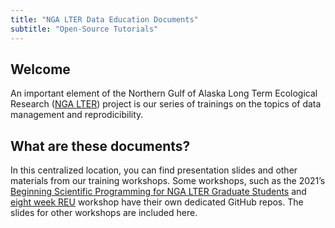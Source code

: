 ```yaml
---
title: "NGA LTER Data Education Documents"
subtitle: "Open-Source Tutorials"
---
```


## Welcome  {#welcome}

An important element of the Northern Gulf of Alaska Long Term Ecological Research ([NGA LTER](https://nga.lternet.edu)) project
is our series of trainings on the topics of data management and reprodicibility.


## What are these documents?

In this centralized location, you can find presentation slides and other materials from our training workshops. Some workshops, such as the 2021's [Beginning Scientific Programming for NGA LTER Graduate Students](https://nga-lter.github.io/2021-01-04-ngalter/) and [eight week REU](https://github.com/nga-lter/nga-reu-2021) workshop have their own dedicated GitHub repos. The slides for other workshops are included here.


